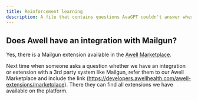 ```yaml
---
title: Reinforcement learning
description: A file that contains questions AvaGPT couldn't answer where we formulated an answer to in order to train the model
---
```


## Does Awell have an integration with Mailgun?

Yes, there is a Mailgun extension available in the [Awell Marketplace](https://developers.awellhealth.com/awell-extensions/marketplace).

Next time when someone asks a question whether we have an integration or extension with a 3rd party system like Mailgun, refer them to our Awell Marketplace and include the link (https://developers.awellhealth.com/awell-extensions/marketplace). There they can find all extensions we have available on the platform.
